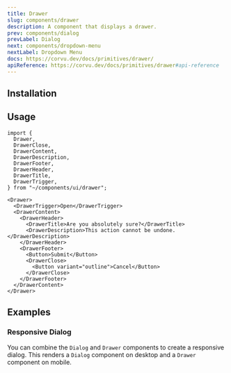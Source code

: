 ```yaml
---
title: Drawer
slug: components/drawer
description: A component that displays a drawer.
prev: components/dialog
prevLabel: Dialog
next: components/dropdown-menu
nextLabel: Dropdown Menu
docs: https://corvu.dev/docs/primitives/drawer/
apiReference: https://corvu.dev/docs/primitives/drawer#api-reference
---
```



<PreviewTabs demoCode={DrawerDemoCode}>
  <DrawerDemo client:only="solid-js" />
</PreviewTabs>

## Installation

<InstallationTabs name="drawer" code={DrawerCode} />

## Usage

```tsx
import {
  Drawer,
  DrawerClose,
  DrawerContent,
  DrawerDescription,
  DrawerFooter,
  DrawerHeader,
  DrawerTitle,
  DrawerTrigger,
} from "~/components/ui/drawer";
```

```tsx
<Drawer>
  <DrawerTrigger>Open</DrawerTrigger>
  <DrawerContent>
    <DrawerHeader>
      <DrawerTitle>Are you absolutely sure?</DrawerTitle>
      <DrawerDescription>This action cannot be undone.</DrawerDescription>
    </DrawerHeader>
    <DrawerFooter>
      <Button>Submit</Button>
      <DrawerClose>
        <Button variant="outline">Cancel</Button>
      </DrawerClose>
    </DrawerFooter>
  </DrawerContent>
</Drawer>
```

## Examples

### Responsive Dialog

You can combine the `Dialog` and `Drawer` components to create a responsive dialog. This renders a `Dialog` component on desktop and a `Drawer` component on mobile.

<PreviewTabs demoCode={DrawerResponsiveCode} class="mt-4">
  <DrawerResponsiveDemo client:only="solid-js" />
</PreviewTabs>
